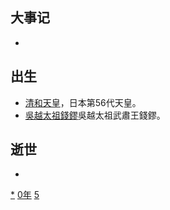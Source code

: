 {{Unreferenced|time=2021-06-12T06:01:38+00:00}}
{{yearTOC|850|唐'''[[大中|大中]]四年'''；南诏'''[[天启_(南诏)|天启]]十一年'''；日本'''[[嘉祥_(日本)|嘉祥]]三年'''；渤海国'''[[咸和_(渤海)|咸和]]二十年'''}}

== 大事记 ==
*

== 出生 ==
* [[清和天皇|清和天皇]]，日本第56代天皇。
* [[吳越太祖|吳越太祖]][[錢鏐|錢鏐]]吳越太祖武肅王錢鏐。

== 逝世 ==
{{Wikisource year mention}}
*

[[Category:850年|*]]
[[Category:850年代|0年]]
[[Category:9世纪各年|5]]